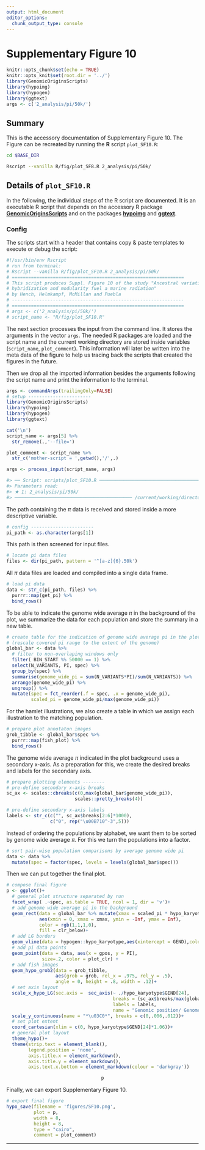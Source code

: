 ```yaml
---
output: html_document
editor_options:
  chunk_output_type: console
---
```

# Supplementary Figure 10

```r
knitr::opts_chunk$set(echo = TRUE)
knitr::opts_knit$set(root.dir = '../')
library(GenomicOriginsScripts)
library(hypoimg)
library(hypogen)
library(ggtext)
args <- c('2_analysis/pi/50k/')
```

## Summary

This is the accessory documentation of Supplementary Figure 10.
The Figure can be recreated by running the **R** script `plot_SF10.R`:

```sh
cd $BASE_DIR

Rscript --vanilla R/fig/plot_SF8.R 2_analysis/pi/50k/

```

## Details of `plot_SF10.R`

In the following, the individual steps of the R script are documented.
It is an executable R script that depends on the accessory R package [**GenomicOriginsScripts**](https://k-hench.github.io/GenomicOriginsScripts) and on the packages [**hypoimg**](https://k-hench.github.io/hypoimg) and [**ggtext**](https://wilkelab.org/ggtext/).

### Config

The scripts start with a header that contains copy & paste templates to execute or debug the script:

```r
#!/usr/bin/env Rscript
# run from terminal:
# Rscript --vanilla R/fig/plot_SF10.R 2_analysis/pi/50k/
# ===============================================================
# This script produces Suppl. Figure 10 of the study "Ancestral variation,
# hybridization and modularity fuel a marine radiation"
# by Hench, Helmkampf, McMillan and Puebla
# ---------------------------------------------------------------
# ===============================================================
# args <- c('2_analysis/pi/50k/')
# script_name <- "R/fig/plot_SF10.R"
```

The next section processes the input from the command line.
It stores the arguments in the vector `args`.
The needed R packages are loaded and the script name and the current working directory are stored inside variables (`script_name`, `plot_comment`).
This information will later be written into the meta data of the figure to help us tracing back the scripts that created the figures in the future.

Then we drop all the imported information besides the arguments following the script name and print the information to the terminal.

```r
args <- commandArgs(trailingOnly=FALSE)
# setup -----------------------
library(GenomicOriginsScripts)
library(hypoimg)
library(hypogen)
library(ggtext)

cat('\n')
script_name <- args[5] %>%
  str_remove(.,'--file=')

plot_comment <- script_name %>%
  str_c('mother-script = ',getwd(),'/',.)

args <- process_input(script_name, args)
```

```r
#> ── Script: scripts/plot_SF10.R ────────────────────────────────────────────
#> Parameters read:
#> ★ 1: 2_analysis/pi/50k/
#> ─────────────────────────────────────────── /current/working/directory ───
```

The path containing the $\pi$ data is received and stored inside a more descriptive variable.

```r
# config -----------------------
pi_path <- as.character(args[1])
```

This path is then screened for input files.

```r
# locate pi data files
files <- dir(pi_path, pattern = '^[a-z]{6}.50k')
```

All $\pi$ data files are loaded and compiled into a single data frame.

```r
# load pi data
data <- str_c(pi_path, files) %>%
  purrr::map(get_pi) %>%
  bind_rows()
```

To be able to indicate the genome wide average $\pi$ in the background of the plot, we summarize the data for each population and store the summary in a new table.


```r
# create table for the indication of genome wide average pi in the plot background
# (rescale covered pi range to the extent of the genome)
global_bar <- data %>%
  # filter to non-overlaping windows only
  filter( BIN_START %% 50000 == 1) %>%
  select(N_VARIANTS, PI, spec) %>%
  group_by(spec) %>%
  summarise(genome_wide_pi = sum(N_VARIANTS*PI)/sum(N_VARIANTS)) %>%
  arrange(genome_wide_pi) %>%
  ungroup() %>%
  mutate(spec = fct_reorder(.f = spec, .x = genome_wide_pi),
         scaled_pi = genome_wide_pi/max(genome_wide_pi))
```

For the hamlet illustrations, we also create a table in which we assign each illustration to the matching population.

```r
# prepare plot annotaton images
grob_tibble <- global_bar$spec %>%
  purrr::map(fish_plot) %>%
  bind_rows()
```

The genome wide average $\pi$ indicated in the plot background uses a secondary x-axis. 
As a preparation for this, we create the desired breaks and labels for the secondary axis.


```r
# prepare plotting elements --------
# pre-define secondary x-axis breaks
sc_ax <- scales::cbreaks(c(0,max(global_bar$genome_wide_pi)),
                         scales::pretty_breaks(4))

# pre-define secondary x-axis labels
labels <- str_c(c("", sc_ax$breaks[2:6]*1000),
                c("0", rep("\u00B710^-3",5)))
```


Instead of ordering the populations by alphabet, we want them to be sorted by genome wide average $\pi$.
For this we turn the populations into a factor.

```r
# sort pair-wise population comparisons by average genome wide pi
data <- data %>%
  mutate(spec = factor(spec, levels = levels(global_bar$spec)))
```

Then we can put together the final plot.

```r
# compose final figure
p <- ggplot()+
  # general plot structure separated by run
  facet_wrap( .~spec, as.table = TRUE, ncol = 1, dir = 'v')+
  # add genome wide average pi in the background
  geom_rect(data = global_bar %>% mutate(xmax = scaled_pi * hypo_karyotype$GEND[24]),
            aes(xmin = 0, xmax = xmax, ymin = -Inf, ymax = Inf),
            color = rgb(1,1,1,0),
            fill = clr_below)+
  # add LG borders
  geom_vline(data = hypogen::hypo_karyotype,aes(xintercept = GEND),color = hypo_clr_lg)+
  # add pi data points
  geom_point(data = data, aes(x = gpos, y = PI),
             size=.2, color = plot_clr) +
  # add fish images
  geom_hypo_grob2(data = grob_tibble,
                  aes(grob = grob, rel_x = .975, rel_y = .5),
                  angle = 0, height = .8, width = .12)+
  # set axis layout
  scale_x_hypo_LG(sec.axis =  sec_axis(~ ./hypo_karyotype$GEND[24],
                                       breaks = (sc_ax$breaks/max(global_bar$genome_wide_pi)),
                                       labels = labels,
                                       name = "Genomic position/ Genome wide *\u03C0*"))+
  scale_y_continuous(name = "*\u03C0*", breaks = c(0,.006,.012))+
  # set plot extent
  coord_cartesian(xlim = c(0, hypo_karyotype$GEND[24]*1.06))+
  # general plot layout
  theme_hypo()+
  theme(strip.text = element_blank(),
        legend.position = 'none',
        axis.title.x = element_markdown(),
        axis.title.y = element_markdown(),
        axis.text.x.bottom = element_markdown(colour = 'darkgray'))
```

<center>
```r
p
```
</center>

Finally, we can export Supplementary Figure 10.

```r
# export final figure
hypo_save(filename = 'figures/SF10.png',
          plot = p,
          width = 8,
          height = 8,
          type = "cairo",
          comment = plot_comment)
```

---
